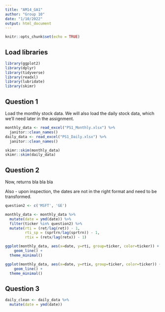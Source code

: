 ```yaml
---
title: "AM14_GA1"
author: "Group 10"
date: "1/10/2022"
output: html_document
---
```


```r
knitr::opts_chunk$set(echo = TRUE)
```

## Load libraries 

```r
library(ggplot2)  
library(dplyr)
library(tidyverse)
library(readxl)
library(lubridate)
library(skimr)
```

## Question 1

Load the monthly stock data. We will also load the daily stock data, which we'll need later in the assignment.

```r
monthly_data <- read_excel("PS1_Monthly.xlsx") %>%
  janitor::clean_names()
daily_data <- read_excel("PS1_Daily.xlsx") %>%
  janitor::clean_names()

skimr::skim(monthly_data)
skimr::skim(daily_data)
```


## Question 2

Now, returns bla bla bla 

Also - upon inspection, the dates are not in the right format and need to be transformed. 

```r

question2 <- c('MSFT', 'GE')

monthly_data <- monthly_data %>%
  mutate(date = ymd(date)) %>%
  filter(ticker %in% question2) %>%
  mutate(rti = (ret/lag(ret)) - 1,
         rti_sp = (sprtrn/lag(sprtrn)) - 1,
         rtix = (retx/lag(retx)) - 1) 

ggplot(monthly_data, aes(x=date, y=rti, group=ticker, color=ticker)) +
    geom_line() +
  theme_minimal()

ggplot(monthly_data, aes(x=date, y=rtix, group=ticker, color=ticker)) +
    geom_line() +
  theme_minimal()
```

## Question 3

```r
daily_clean <- daily_data %>%
  mutate(date = ymd(date)) 
```

